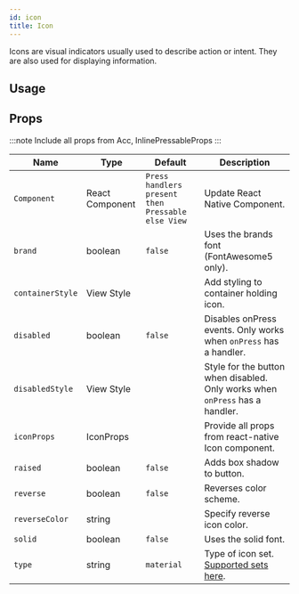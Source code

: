 ```yaml
---
id: icon
title: Icon
---
```



Icons are visual indicators usually used to describe action or intent.
They are also used for displaying information.

## Usage

<Usage />

## Props

:::note
Include all props from Acc, InlinePressableProps
:::

<div class='table-responsive'>

| Name             | Type            | Default                                           | Description                                                                  |
| ---------------- | --------------- | ------------------------------------------------- | ---------------------------------------------------------------------------- |
| `Component`      | React Component | `Press handlers present then Pressable else View` | Update React Native Component.                                               |
| `brand`          | boolean         | `false`                                           | Uses the brands font (FontAwesome5 only).                                    |
| `containerStyle` | View Style      |                                                   | Add styling to container holding icon.                                       |
| `disabled`       | boolean         | `false`                                           | Disables onPress events. Only works when `onPress` has a handler.            |
| `disabledStyle`  | View Style      |                                                   | Style for the button when disabled. Only works when `onPress` has a handler. |
| `iconProps`      | IconProps       |                                                   | Provide all props from react-native Icon component.                          |
| `raised`         | boolean         | `false`                                           | Adds box shadow to button.                                                   |
| `reverse`        | boolean         | `false`                                           | Reverses color scheme.                                                       |
| `reverseColor`   | string          |                                                   | Specify reverse icon color.                                                  |
| `solid`          | boolean         | `false`                                           | Uses the solid font.                                                         |
| `type`           | string          | `material`                                        | Type of icon set. [Supported sets here](#available-icon-sets).               |

</div>
